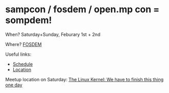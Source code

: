 # sampcon / fosdem / open.mp con = sompdem!

When? Saturday+Sunday, Feburary 1st + 2nd

Where? [FOSDEM](https://fosdem.org/2020)

Useful links:

- [Schedule](https://fosdem.org/2020/schedule/day/saturday/)
- [Location](https://www.google.com/maps/place/Universit%C3%A9+Libre+de+Bruxelles/@50.8124509,4.3812897,17.4z/data=!4m5!3m4!1s0x47c3c4485d19ce43:0xe8eb9253c07c6691!8m2!3d50.8132066!4d4.3822219)

Meetup location on Saturday:
[The Linux Kernel: We have to finish this thing one day](https://fosdem.org/2020/schedule/event/linux_kernel/)
